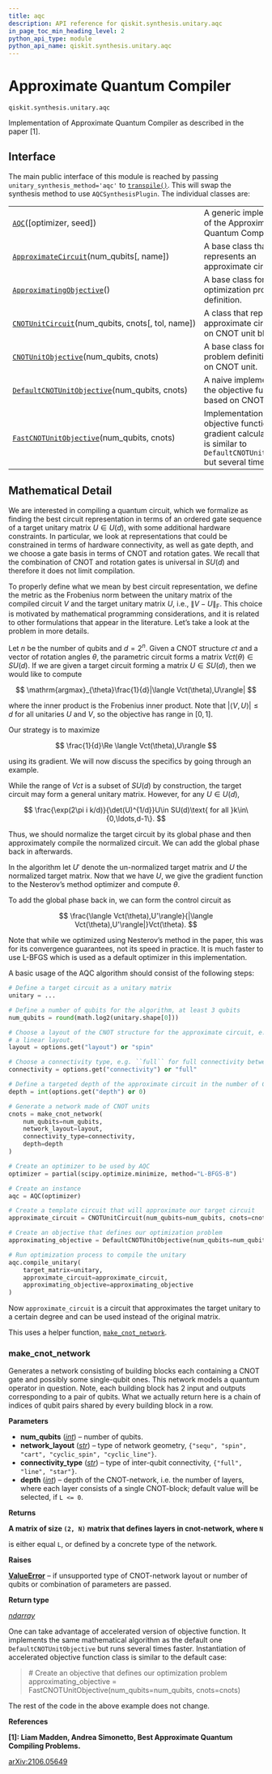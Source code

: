 ```yaml
---
title: aqc
description: API reference for qiskit.synthesis.unitary.aqc
in_page_toc_min_heading_level: 2
python_api_type: module
python_api_name: qiskit.synthesis.unitary.aqc
---
```


<span id="module-qiskit.synthesis.unitary.aqc" />

<span id="qiskit-synthesis-unitary-aqc" />

<span id="approximate-quantum-compiler-qiskit-synthesis-unitary-aqc" />

# Approximate Quantum Compiler

<span id="module-qiskit.synthesis.unitary.aqc" />

`qiskit.synthesis.unitary.aqc`

Implementation of Approximate Quantum Compiler as described in the paper \[1].

## Interface

The main public interface of this module is reached by passing `unitary_synthesis_method='aqc'` to [`transpile()`](compiler#qiskit.compiler.transpile "qiskit.compiler.transpile"). This will swap the synthesis method to use `AQCSynthesisPlugin`. The individual classes are:

|                                                                                                                                                                 |                                                                                                                                        |
| --------------------------------------------------------------------------------------------------------------------------------------------------------------- | -------------------------------------------------------------------------------------------------------------------------------------- |
| [`AQC`](qiskit.synthesis.unitary.aqc.AQC "qiskit.synthesis.unitary.aqc.AQC")(\[optimizer, seed])                                                                | A generic implementation of the Approximate Quantum Compiler.                                                                          |
| [`ApproximateCircuit`](qiskit.synthesis.unitary.aqc.ApproximateCircuit "qiskit.synthesis.unitary.aqc.ApproximateCircuit")(num\_qubits\[, name])                 | A base class that represents an approximate circuit.                                                                                   |
| [`ApproximatingObjective`](qiskit.synthesis.unitary.aqc.ApproximatingObjective "qiskit.synthesis.unitary.aqc.ApproximatingObjective")()                         | A base class for an optimization problem definition.                                                                                   |
| [`CNOTUnitCircuit`](qiskit.synthesis.unitary.aqc.CNOTUnitCircuit "qiskit.synthesis.unitary.aqc.CNOTUnitCircuit")(num\_qubits, cnots\[, tol, name])              | A class that represents an approximate circuit based on CNOT unit blocks.                                                              |
| [`CNOTUnitObjective`](qiskit.synthesis.unitary.aqc.CNOTUnitObjective "qiskit.synthesis.unitary.aqc.CNOTUnitObjective")(num\_qubits, cnots)                      | A base class for a problem definition based on CNOT unit.                                                                              |
| [`DefaultCNOTUnitObjective`](qiskit.synthesis.unitary.aqc.DefaultCNOTUnitObjective "qiskit.synthesis.unitary.aqc.DefaultCNOTUnitObjective")(num\_qubits, cnots) | A naive implementation of the objective function based on CNOT units.                                                                  |
| [`FastCNOTUnitObjective`](qiskit.synthesis.unitary.aqc.FastCNOTUnitObjective "qiskit.synthesis.unitary.aqc.FastCNOTUnitObjective")(num\_qubits, cnots)          | Implementation of objective function and gradient calculator, which is similar to `DefaultCNOTUnitObjective` but several times faster. |

## Mathematical Detail

We are interested in compiling a quantum circuit, which we formalize as finding the best circuit representation in terms of an ordered gate sequence of a target unitary matrix $U\in U(d)$, with some additional hardware constraints. In particular, we look at representations that could be constrained in terms of hardware connectivity, as well as gate depth, and we choose a gate basis in terms of CNOT and rotation gates. We recall that the combination of CNOT and rotation gates is universal in $SU(d)$ and therefore it does not limit compilation.

To properly define what we mean by best circuit representation, we define the metric as the Frobenius norm between the unitary matrix of the compiled circuit $V$ and the target unitary matrix $U$, i.e., $\|V - U\|_{\mathrm{F}}$. This choice is motivated by mathematical programming considerations, and it is related to other formulations that appear in the literature. Let’s take a look at the problem in more details.

Let $n$ be the number of qubits and $d=2^n$. Given a CNOT structure $ct$ and a vector of rotation angles $\theta$, the parametric circuit forms a matrix $Vct(\theta)\in SU(d)$. If we are given a target circuit forming a matrix $U\in SU(d)$, then we would like to compute

$$
\mathrm{argmax}_{\theta}\frac{1}{d}|\langle Vct(\theta),U\rangle|
$$

where the inner product is the Frobenius inner product. Note that $|\langle V,U\rangle|\leq d$ for all unitaries $U$ and $V$, so the objective has range in $[0,1]$.

Our strategy is to maximize

$$
\frac{1}{d}\Re \langle Vct(\theta),U\rangle
$$

using its gradient. We will now discuss the specifics by going through an example.

While the range of $Vct$ is a subset of $SU(d)$ by construction, the target circuit may form a general unitary matrix. However, for any $U\in U(d)$,

$$
\frac{\exp(2\pi i k/d)}{\det(U)^{1/d}}U\in SU(d)\text{ for all }k\in\{0,\ldots,d-1\}.
$$

Thus, we should normalize the target circuit by its global phase and then approximately compile the normalized circuit. We can add the global phase back in afterwards.

In the algorithm let $U'$ denote the un-normalized target matrix and $U$ the normalized target matrix. Now that we have $U$, we give the gradient function to the Nesterov’s method optimizer and compute $\theta$.

To add the global phase back in, we can form the control circuit as

$$
\frac{\langle Vct(\theta),U'\rangle}{|\langle Vct(\theta),U'\rangle|}Vct(\theta).
$$

Note that while we optimized using Nesterov’s method in the paper, this was for its convergence guarantees, not its speed in practice. It is much faster to use L-BFGS which is used as a default optimizer in this implementation.

A basic usage of the AQC algorithm should consist of the following steps:

```python
# Define a target circuit as a unitary matrix
unitary = ...

# Define a number of qubits for the algorithm, at least 3 qubits
num_qubits = round(math.log2(unitary.shape[0]))

# Choose a layout of the CNOT structure for the approximate circuit, e.g. ``spin`` for
# a linear layout.
layout = options.get("layout") or "spin"

# Choose a connectivity type, e.g. ``full`` for full connectivity between qubits.
connectivity = options.get("connectivity") or "full"

# Define a targeted depth of the approximate circuit in the number of CNOT units.
depth = int(options.get("depth") or 0)

# Generate a network made of CNOT units
cnots = make_cnot_network(
    num_qubits=num_qubits,
    network_layout=layout,
    connectivity_type=connectivity,
    depth=depth
)

# Create an optimizer to be used by AQC
optimizer = partial(scipy.optimize.minimize, method="L-BFGS-B")

# Create an instance
aqc = AQC(optimizer)

# Create a template circuit that will approximate our target circuit
approximate_circuit = CNOTUnitCircuit(num_qubits=num_qubits, cnots=cnots)

# Create an objective that defines our optimization problem
approximating_objective = DefaultCNOTUnitObjective(num_qubits=num_qubits, cnots=cnots)

# Run optimization process to compile the unitary
aqc.compile_unitary(
    target_matrix=unitary,
    approximate_circuit=approximate_circuit,
    approximating_objective=approximating_objective
)
```

Now `approximate_circuit` is a circuit that approximates the target unitary to a certain degree and can be used instead of the original matrix.

This uses a helper function, [`make_cnot_network`](#qiskit.synthesis.unitary.aqc.make_cnot_network "qiskit.synthesis.unitary.aqc.make_cnot_network").

### make\_cnot\_network

<Function id="qiskit.synthesis.unitary.aqc.make_cnot_network" github="https://github.com/Qiskit/qiskit/tree/stable/1.1/qiskit/synthesis/unitary/aqc/cnot_structures.py#L42-L111" signature="qiskit.synthesis.unitary.aqc.make_cnot_network(num_qubits, network_layout='spin', connectivity_type='full', depth=0)">
  Generates a network consisting of building blocks each containing a CNOT gate and possibly some single-qubit ones. This network models a quantum operator in question. Note, each building block has 2 input and outputs corresponding to a pair of qubits. What we actually return here is a chain of indices of qubit pairs shared by every building block in a row.

  **Parameters**

  *   **num\_qubits** ([*int*](https://docs.python.org/3/library/functions.html#int "(in Python v3.12)")) – number of qubits.
  *   **network\_layout** ([*str*](https://docs.python.org/3/library/stdtypes.html#str "(in Python v3.12)")) – type of network geometry, `{"sequ", "spin", "cart", "cyclic_spin", "cyclic_line"}`.
  *   **connectivity\_type** ([*str*](https://docs.python.org/3/library/stdtypes.html#str "(in Python v3.12)")) – type of inter-qubit connectivity, `{"full", "line", "star"}`.
  *   **depth** ([*int*](https://docs.python.org/3/library/functions.html#int "(in Python v3.12)")) – depth of the CNOT-network, i.e. the number of layers, where each layer consists of a single CNOT-block; default value will be selected, if `L <= 0`.

  **Returns**

  **A matrix of size `(2, N)` matrix that defines layers in cnot-network, where `N`**

  is either equal `L`, or defined by a concrete type of the network.

  **Raises**

  [**ValueError**](https://docs.python.org/3/library/exceptions.html#ValueError "(in Python v3.12)") – if unsupported type of CNOT-network layout or number of qubits or combination of parameters are passed.

  **Return type**

  [*ndarray*](https://numpy.org/doc/stable/reference/generated/numpy.ndarray.html#numpy.ndarray "(in NumPy v2.0)")
</Function>

One can take advantage of accelerated version of objective function. It implements the same mathematical algorithm as the default one `DefaultCNOTUnitObjective` but runs several times faster. Instantiation of accelerated objective function class is similar to the default case:

> \# Create an objective that defines our optimization problem approximating\_objective = FastCNOTUnitObjective(num\_qubits=num\_qubits, cnots=cnots)

The rest of the code in the above example does not change.

**References**

**\[1]: Liam Madden, Andrea Simonetto, Best Approximate Quantum Compiling Problems.**

[arXiv:2106.05649](https://arxiv.org/abs/2106.05649)

